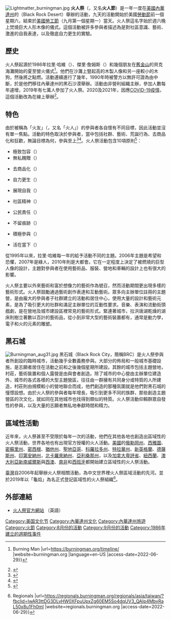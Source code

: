 {{copy edit|time=2010-10-26T23:51:55+00:00}}
{{refimprove|time=2010-10-26T23:51:55+00:00}}
{{noteTA
|T=zh:火人祭;zh-hans:火人节;zh-hk:火人祭;zh-tw:火人祭;
|1=zh:火人祭;zh-hans:火人节;zh-hk:火人祭;zh-tw:火人祭;
}}
{{Infobox recurring event
| name         = 火人祭<br/>Burning Man
| logo         = Burning-Man.svg|logo_size=100
| logo_caption =
| image        = File:Dust storm in Black Rocks Desert nn.jpg
| image_size   = 230
| caption      = 2009年沙塵暴中的火人
| status       =
| genre        =
| date         = 
| begins       = {{Start date|1986|6|21}}
| ends         = {{End date|2019|9|2}}
| frequency    = 每年舉辦一次
| venue        = 黑石城
| location     = 美國[[內華達州|內華達州]][[潘興縣|潘興縣]]{{link-en|黑石沙漠|Black Rock Desert}}
| coordinates  = {{Coord|40.787|N|119.206|W|type:landmark_region:US-NV_dim:3000|display=inline,title}}
| country      =
| years_active = 
| first        = 
| founders     = {{link-en|拉里·哈維|Larry Harvey}}<br/>{{link-en|約翰·羅 (藝術家)|John Law (artist)|約翰·羅}}<br/>Jerry James
| last         = 
| prev         = 
| next         = 
| participants =
| attendance   = 67,290（2016年）
| area         =
| budget       =
| activity     =
| patron       =
| organised    =
| filing       =
| people       =
| member       =
| website      = {{URL|burningman.org}}
| footnotes    =
}}
[[File:Lightmatter_burningman.jpg|thumb]]
'''火人祭'''（{{lang-en|'''Burning Man'''}}，又名'''火人節'''）是一年一度在[[美國|美國]][[內華達州|內華達州]]的{{link-en|黑石沙漠|Black Rock Desert}}（Black Rock Desert）舉辦的活動，九天的活動開始於美國[[勞動節|勞動節]]前一個星期六，結束於[[勞動節_(美國)|美國勞工節]]（九月第一個星期一）當天。火人祭這名字始於週六晚上焚燒巨大人形木像的儀式。這個活動被許多參與者描述為是對社區意識、藝術、激進的自我表達，以及徹底自力更生的實驗。

== 歷史 ==
火人祭起源於1986年拉里·哈維（{{lang|en|Larry Harvey}}）、傑里·詹姆斯（{{lang|en|Jerry James}}）和幾個朋友在[[舊金山|舊金山]]的貝克海灘開始的夏至營火儀式<ref>{{Cite web |title=Timeline {{!}} Burning Man |url=https://burningman.org/timeline/ |website=burningman.org |language=en-US |access-date=2022-06-29}}</ref>。他們在沙灘上豎起{{convert|9|ft|m}}高的木製人像和另一座較小的木狗，然後將之點燃。活動連續進行了幾年，1990年時被警方以無許可證為由中斷，於是他們移往內華達州的黑石沙漠舉辦。活動由非營利組織{{lang|en|Burning Man Project}}主辦，參加人數每年遽增，2019年有七萬人參加了火人祭。2020及2021年，因應[[COVID-19|COVID-19疫情]]，這個活動改為在線上舉辦<ref>{{Cite web|title=Burning Man festival will be virtual as coronavirus outbreak continues, event CEO says|url=https://www.cnn.com/2020/04/11/us/burning-man-virtual-black-rock-city-trnd/index.html|accessdate=2020-06-12|last=CNN|first=Amir Vera|work=CNN|archive-date=2020-11-22|archive-url=https://web.archive.org/web/20201122022846/https://www.cnn.com/2020/04/11/us/burning-man-virtual-black-rock-city-trnd/index.html|dead-url=no}}</ref>。

== 特色 ==
由於被稱為「火友」（{{lang|en|Burner}}，又名「火人」）的參與者各自懷有不同目標，因此活動並沒有單一焦點。活動的特色取決於參與者，當中包括社群、藝術、荒誕行為、去商品化和狂歡，無論目標為何，參與至上<ref>{{Cite web |date=2017-09-14 |title=Burning Man──是藝術節、祭典、社區、或一場實驗？（上） |url=https://www.mirrormedia.mg/story/20170911int003/ |website=鏡週刊 Mirror Media |language=zh-Hant |access-date=2022-06-29}}</ref><ref>{{Cite web |date=2017-09-23 |title=【Burning Man】沙漠裡的互動──藝術絕非「秀」手旁觀（上） |url=https://www.mirrormedia.mg/story/20170919int001/ |website=鏡週刊 Mirror Media |language=zh-Hant |access-date=2022-06-29}}</ref>。火人祭活動包含10項原則<ref>{{Cite web |title=The 10 Principles of Burning Man |url=https://burningman.org/about/10-principles/ |website=Burning Man |language=en-US |access-date=2022-06-29}}</ref>：
*極致包容（{{lang|en|radical inclusion}}）
*無私餽贈（{{lang|en|gifting}}）

*去商品化（{{lang|en|decommodification}}）

*自力更生（{{lang|en|radical self-reliance}}）

*展現自我（{{lang|en|radical self-expression}}）

*社區精神（{{lang|en|communal effort}}）

*公民責任（{{lang|en|civic responsibility}}）

*不留痕跡（{{lang|en|leaving no trace}}）

*積極參與（{{lang|en|participation}}）

*活在當下（{{lang|en|immediacy}}）
從1995年以來，拉里·哈維每一年的給予活動不同的主題。2006年主題是希望和恐懼，2007年是綠人，2010年則是大都會。它在一定程度上決定了被燃燒的巨型人像的設計，主題對參與者在使用藝術品、服裝、營地和車輛的設計上也有很大的影響。

火人祭主要以外來藝術和富於想像力的藝術作為號召，然而活動期間更出現多樣的藝術形式。火人祭鼓勵通過藝術創作表達和互動藝術。眾多向主辦單位註冊的主題營，是由龐大的參與者子社群建立的活動和居住中心，使用大量的設計和藝術元素，是為了吸引更大的社群和滿足主辦單位的互動性要求。音樂、表演和流動街頭戲劇，是在營地及城市建設區裡常見的藝術形式。緊連著城市，拉洪唐湖乾燥的湖床則樹立著數以百計的藝術品，從小到非常大型的藝術裝置都有，通常是動力學，電子和火的元素的雕塑。

== 黑石城==
[[File:Burningman_aug31.jpg|thumb]]
黑石城（Black Rock City，簡稱BRC）是火人祭參與者所創設的臨時城市，活動幾乎全數義務參與。大部分的佈局和一般城市基礎設施，是志願者居住在活動之前和之後幾個星期所建設。其餘的城市包括主題營地，村莊，藝術裝置和個人露營是由與會者創造。除了城市的中心營由主辦單位建造外，城市的各式各樣的大型主題營區，往往由一群擁有共同身分或特質的人所建造，村莊則由規模較小的營地聯合而成，他們創造的那種氛圍就是他們對黑石城的憧憬設想。由於火人祭的參與者每年增長，吸引到更多不同的族群，那些創造主題營區的次文化，就如同在其他城市也找得到類似的特質。火人祭活動仰賴群眾自發性的參與，以及大量的志願者無私地奉獻時間和精力。

== 區域性活動==
近年來，火人祭甚至不受限於每年一次的活動，他們在其他各地也創造出區域性的火人祭活動，世界各地也有出現官方授權的火人活動。[[美國|美國]]的[[俄勒岡州|俄勒岡州]]、[[西雅圖|西雅圖]]、[[密蘇里州|密蘇里州]]、[[密西根|密西根]]、[[猶他州|猶他州]]、[[聖地亞哥|聖地亞哥]]、[[科羅拉多州|科羅拉多州]]、[[特拉華州|特拉華州]]、[[新英格蘭|新英格蘭]]、[[德薩斯州|德薩斯州]]、[[印第安納州|印第安納州]]，[[北卡羅來納州|北卡羅來納州]]、[[亞利桑那州|亞利桑那州]]，以及[[加拿大|加拿大]][[卑詩省|卑詩省]]、[[紐西蘭|紐西蘭]]、[[澳大利亞|澳大利亞]][[新南威爾斯|新南威爾斯]]與[[西澳|西澳]]、[[南非|南非]]和[[西班牙|西班牙]]都開始建立區域性的火人祭活動。

[[臺灣|臺灣]]自2006年起舉辦火人祭相關活動，為中文世界裡火人祭區域活動的先河。並於2019年以「龜焰」為名正式登記區域性的火人祭組織<ref>{{Cite web |title=台灣 Taiwan {{!}} Regionals |url=https://regionals.burningman.org/regionals/asia/taiwan/?fbclid=IwAR3ttDG3DLvHW0XFpuUpxZg60EM5So4dqUV3_QAIp4MbvRaL50x8u1Fh0mI |website=regionals.burningman.org |access-date=2022-06-29}}</ref>。

== 外部連結 ==
*[http://www.burningman.com 火人祭官方網站] {{Wayback|url=http://www.burningman.com/ |date=20110223034009 }}（英語）

{{commons|Burning_Man}}
{{Authority control}}

{{DEFAULTSORT:Burning Man}}
[[Category:美国文化节|Category:美国文化节]]
[[Category:內華達州文化|Category:內華達州文化]]
[[Category:內華達州旅遊|Category:內華達州旅遊]]
[[Category:火節|Category:火節]]
[[Category:8月份的活動|Category:8月份的活動]]
[[Category:9月份的活動|Category:9月份的活動]]
[[Category:1986年建立的週期性事件|Category:1986年建立的週期性事件]]